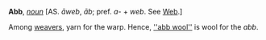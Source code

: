 '''Abb''', ''[[noun (part of speech)|noun]]'' [AS. ''&amacr;web'', ''&amacr;b''; pref. ''a-'' + ''web''. See [[Web]].]

Among [[weavers]], yarn for the warp. Hence, [[''abb wool'']] is wool for the ''abb''.